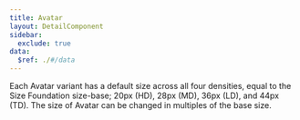 ```yaml
---
title: Avatar
layout: DetailComponent
sidebar:
  exclude: true
data:
  $ref: ./#/data
---
```


<LivePreviewControls>
<LivePreview componentName="avatar" exampleName="Sizes" >

Each Avatar variant has a default size across all four densities, equal to the Size Foundation size-base; 20px (HD), 28px (MD), 36px (LD), and 44px (TD). The size of Avatar can be changed in multiples of the base size. 

</LivePreview>
</LivePreviewControls>
